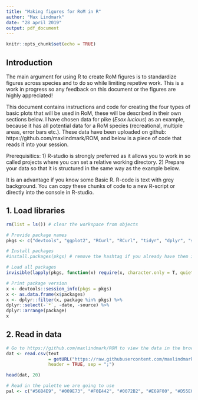 ```yaml
---
title: "Making figures for RoM in R"
author: "Max Lindmark"
date: "28 april 2019"
output: pdf_document
---
```


```r
knitr::opts_chunk$set(echo = TRUE)
```

## Introduction

The main argument for using R to create RoM figures is to standardize figures across species and to do so while limiting repetive work. This is a work in progress so any feedback on this document or the figures are highly appreciated!

This document contains instructions and code for creating the four types of basic plots that will be used in RoM, these will be described in their own sections below. I have chosen data for pike (*Esox lucious*) as an example, because it has all potential data for a RoM species (recreational, multiple areas, error bars etc.). These data have been uploaded on github: https://github.com/maxlindmark/ROM, and below is a piece of code that reads it into your session.

Prerequisitics: 1) R-studio is strongly preferred as it allows you to work in so called projects where you can set a relative working directory. 2) Prepare your data so that it is structured in the same way as the example below.

It is an advantage if you know some Basic R. R-code is text with grey background. You can copy these chunks of code to a new R-script or directly into the console in R-studio.

## 1. Load libraries
```r
rm(list = ls()) # clear the workspace from objects

# Provide package names
pkgs <- c("devtools", "ggplot2", "RCurl", "RCurl", "tidyr", "dplyr", "scales")

# Install packages
#install.packages(pkgs) # remove the hashtag if you already have them installed

# Load all packages
invisible(lapply(pkgs, function(x) require(x, character.only = T, quietly = T)))

# Print package version
x <- devtools::session_info(pkgs = pkgs)
x <- as.data.frame(x$packages)
x <- dplyr::filter(x, package %in% pkgs) %>%
dplyr::select(-`*`, -date, -source) %>%
dplyr::arrange(package)
x
```

## 2. Read in data
```r
# Go to https://github.com/maxlindmark/ROM to view the data in the browser
dat <- read.csv(text
                = getURL("https://raw.githubusercontent.com/maxlindmark/ROM/master/pike.csv"),
                header = TRUE, sep = ";")

head(dat, 20)

# Read in the palette we are going to use
pal <- c("#56B4E9", "#009E73", "#F0E442", "#0072B2", "#E69F00", "#D55E00")
```





